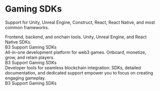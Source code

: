 # Gaming SDKs

Support for Unity, Unreal Engine, Construct, React, React Native, and most common frameworks.

<CardGroup cols={1}>
  <Card title="Thirdweb" icon="cube" href="https://thirdweb.com" horizontal>
    Frontend, backend, and onchain tools. Unity, Unreal Engine, and React Native SDKs.
    <div style={{ marginTop: '8px' }}>
      <span style={{ backgroundColor: '#007AFF', color: 'white', padding: '2px 8px', borderRadius: '4px', fontSize: '12px', marginRight: '8px' }}>B3 Support</span>
      <span style={{ backgroundColor: '#6B7280', color: 'white', padding: '2px 8px', borderRadius: '4px', fontSize: '12px' }}>Gaming SDKs</span>
    </div>
  </Card>
  
  <Card title="Sequence" icon="layers" href="https://sequence.xyz" horizontal>
    All-in-one development platform for web3 games. Onboard, monetize, grow, and retain players.
    <div style={{ marginTop: '8px' }}>
      <span style={{ backgroundColor: '#007AFF', color: 'white', padding: '2px 8px', borderRadius: '4px', fontSize: '12px', marginRight: '8px' }}>B3 Support</span>
      <span style={{ backgroundColor: '#6B7280', color: 'white', padding: '2px 8px', borderRadius: '4px', fontSize: '12px' }}>Gaming SDKs</span>
    </div>
  </Card>
  
  <Card title="Blockus" icon="gamepad-2" href="https://blockus.gg" horizontal>
    Developer tools for seamless blockchain integration: SDKs, detailed documentation, and dedicated support empower you to focus on creating engaging gameplay.
    <div style={{ marginTop: '8px' }}>
      <span style={{ backgroundColor: '#007AFF', color: 'white', padding: '2px 8px', borderRadius: '4px', fontSize: '12px', marginRight: '8px' }}>B3 Support</span>
      <span style={{ backgroundColor: '#6B7280', color: 'white', padding: '2px 8px', borderRadius: '4px', fontSize: '12px' }}>Gaming SDKs</span>
    </div>
  </Card>
</CardGroup>
